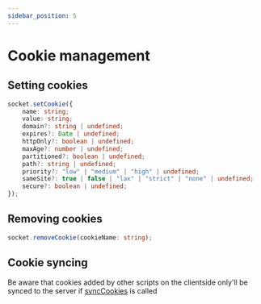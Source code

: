 ```yaml
---
sidebar_position: 5
---
```


# Cookie management

## Setting cookies

```ts
socket.setCookie({
    name: string;
    value: string;
    domain?: string | undefined;
    expires?: Date | undefined;
    httpOnly?: boolean | undefined;
    maxAge?: number | undefined;
    partitioned?: boolean | undefined;
    path?: string | undefined;
    priority?: "low" | "medium" | "high" | undefined;
    sameSite?: true | false | "lax" | "strict" | "none" | undefined;
    secure?: boolean | undefined;
});
```

## Removing cookies

```ts
socket.removeCookie(cookieName: string);
```

## Cookie syncing

Be aware that cookies added by other scripts on the clientside only'll be synced to the server if [syncCookies](../client-api/syncing-cookies) is called